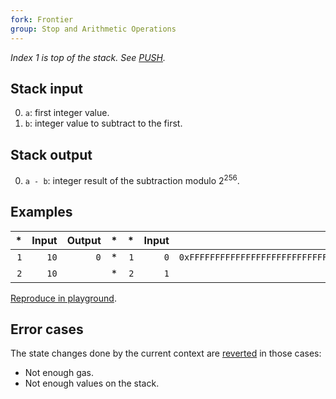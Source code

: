 ```yaml
---
fork: Frontier
group: Stop and Arithmetic Operations
---
```


*Index 1 is top of the stack. See [PUSH](/#60).*

## Stack input

0. `a`: first integer value.
1. `b`: integer value to subtract to the first.

## Stack output

0. `a - b`: integer result of the subtraction modulo 2<sup>256</sup>.

## Examples

| * | Input | Output | * | * | Input | Output |
|--:|------:|-------:|--:|--:|------:|-------:|
| `1` | `10` | `0` | * | `1` | `0` | `0xFFFFFFFFFFFFFFFFFFFFFFFFFFFFFFFFFFFFFFFFFFFFFFFFFFFFFFFFFFFFFFFF` |
| `2` | `10` | | * | `2` | `1` | |

[Reproduce in playground](/playground?unit=Wei&codeType=Mnemonic&code='z1~10~1wyyz2~1~w'~yPUSH1%20z%2F%2F%20Example%20y%5Cnw0ySUB%01wyz~_).

## Error cases

The state changes done by the current context are [reverted](#FD) in those cases:
- Not enough gas.
- Not enough values on the stack.
